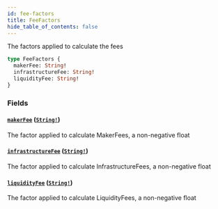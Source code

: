 ```yaml
---
id: fee-factors
title: FeeFactors
hide_table_of_contents: false
---
```



The factors applied to calculate the fees

```graphql
type FeeFactors {
  makerFee: String!
  infrastructureFee: String!
  liquidityFee: String!
}
```


### Fields

#### [`makerFee`](#) ([`String!`](/docs/mainnet/graphql/scalars/string))

The factor applied to calculate MakerFees, a non-negative float


#### [`infrastructureFee`](#) ([`String!`](/docs/mainnet/graphql/scalars/string))

The factor applied to calculate InfrastructureFees, a non-negative float


#### [`liquidityFee`](#) ([`String!`](/docs/mainnet/graphql/scalars/string))

The factor applied to calculate LiquidityFees, a non-negative float




